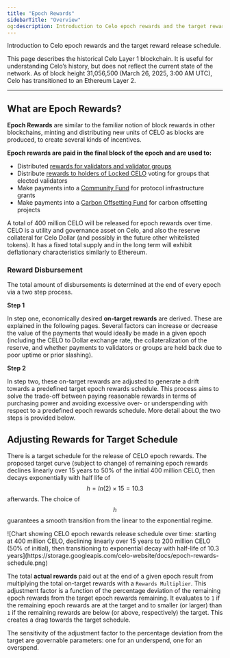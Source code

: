 ```yaml
---
title: "Epoch Rewards"
sidebarTitle: "Overview"
og:description: Introduction to Celo epoch rewards and the target reward release schedule.
---
```


Introduction to Celo epoch rewards and the target reward release schedule.

<Warning>
This page describes the historical Celo Layer 1 blockchain. It is useful for understanding Celo’s history, but does not reflect the current state of the network. As of block height 31,056,500 (March 26, 2025, 3:00 AM UTC), Celo has transitioned to an Ethereum Layer 2.
</Warning>

---

## What are Epoch Rewards?

**Epoch Rewards** are similar to the familiar notion of block rewards in other blockchains, minting and distributing new units of CELO as blocks are produced, to create several kinds of incentives.

**Epoch rewards are paid in the final block of the epoch and are used to:**

- Distributed [rewards for validators and validator groups](/legacy/protocol/pos/epoch-rewards-validator)
- Distribute [rewards to holders of Locked CELO](/about-celo/protocol/epoch-rewards/index) voting for groups that elected validators
- Make payments into a [Community Fund](/about-celo/protocol/epoch-rewards/community-fund) for protocol infrastructure grants
- Make payments into a [Carbon Offsetting Fund](/about-celo/protocol/epoch-rewards/carbon-offsetting-fund) for carbon offsetting projects

A total of 400 million CELO will be released for epoch rewards over time. CELO is a utility and governance asset on Celo, and also the reserve collateral for Celo Dollar (and possibly in the future other whitelisted tokens). It has a fixed total supply and in the long term will exhibit deflationary characteristics similarly to Ethereum.

### Reward Disbursement

The total amount of disbursements is determined at the end of every epoch via a two step process.

**Step 1**

In step one, economically desired **on-target rewards** are derived. These are explained in the following pages. Several factors can increase or decrease the value of the payments that would ideally be made in a given epoch (including the CELO to Dollar exchange rate, the collateralization of the reserve, and whether payments to validators or groups are held back due to poor uptime or prior slashing).

**Step 2**

In step two, these on-target rewards are adjusted to generate a drift towards a predefined target epoch rewards schedule. This process aims to solve the trade-off between paying reasonable rewards in terms of purchasing power and avoiding excessive over- or underspending with respect to a predefined epoch rewards schedule. More detail about the two steps is provided below.

## Adjusting Rewards for Target Schedule

There is a target schedule for the release of CELO epoch rewards. The proposed target curve \(subject to change\) of remaining epoch rewards declines linearly over 15 years to 50% of the initial 400 million CELO, then decays exponentially with half life of $$h = ln(2)\times15 =10.3$$ afterwards. The choice of $$h$$ guarantees a smooth transition from the linear to the exponential regime.

<Frame>
![Chart showing CELO epoch rewards release schedule over time: starting at 400 million CELO, declining linearly over 15 years to 200 million CELO (50% of initial), then transitioning to exponential decay with half-life of 10.3 years](https://storage.googleapis.com/celo-website/docs/epoch-rewards-schedule.png)
</Frame>

The total **actual rewards** paid out at the end of a given epoch result from multiplying the total on-target rewards with a `Rewards Multiplier`. This adjustment factor is a function of the percentage deviation of the remaining epoch rewards from the target epoch rewards remaining. It evaluates to `1` if the remaining epoch rewards are at the target and to smaller \(or larger\) than `1` if the remaining rewards are below \(or above, respectively\) the target. This creates a drag towards the target schedule.

The sensitivity of the adjustment factor to the percentage deviation from the target are governable parameters: one for an underspend, one for an overspend.